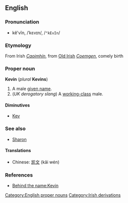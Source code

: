 ==English==
=== Pronunciation ===
*kĕ'vĭn, /ˈkɛvɪn/, /<tt>"kEvIn</tt>/

=== Etymology ===
From Irish ''[[Caoimhín]]'', from [[Old Irish]] ''[[Coemgen]]'', comely birth

=== Proper noun ===
'''Kevin''' (''plural'' '''Kevins''')

#A male [[given name]].
#(''UK derogatory slang'') A [[working-class]] male.

====Diminutives====
*[[Kev]]

===See also===
*[[Sharon]]

====Translations====
*Chinese: [[凯文]] (kǎi wén)

=== References ===
*[http://www.behindthename.com/php/view.php?name=kevin Behind the name:Kevin]

[[Category:English proper nouns]]
[[Category:Irish derivations]]